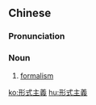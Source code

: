 {{also|形式主义}}
==Chinese==
{{zh-forms|s=形式主义|type=22}}
{{zh-wp}}

===Pronunciation===
{{zh-pron
|m=xíngshì zhǔyì
|c=jing4 sik1 zyu2 ji6
|cat=n
}}

===Noun===
{{zh-noun}}

# [[formalism]]

[[ko:形式主義]]
[[hu:形式主義]]